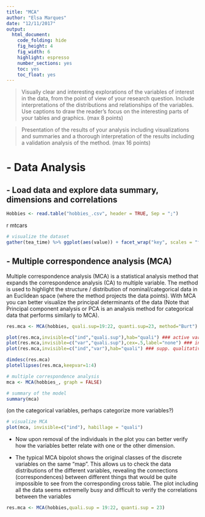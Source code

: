 ```yaml
---
title: "MCA"
author: "Elsa Marques"
date: "12/11/2017"
output: 
  html_document:
    code_folding: hide
    fig_height: 4
    fig_width: 6
    highlight: espresso
    number_sections: yes
    toc: yes
    toc_float: yes 
---
```


 > Visually clear and interesting explorations of the variables of interest in the data, from the point of view of your research question. Include interpretations of the distributions and relationships of the variables. Use captions to draw the reader’s focus on the interesting parts of your tables and graphics. (max 8 points)
 
 > Presentation of the results of your analysis including visualizations and summaries and a thorough interpretation of the results including a validation analysis of the method. (max 16 points)
 
 
# - Data Analysis 

## - Load data and explore data summary, dimensions and correlations
```r
Hobbies <- read.table("hobbies_.csv", header = TRUE, Sep = ";")
```

{r cols.print=3, rows.print=3}
mtcars




```r
# visualize the dataset
gather(tea_time) %>% ggplot(aes(value)) + facet_wrap("key", scales = "free") + geom_bar() + theme(axis.text.x = element_text(angle = 45, hjust = 1, size = 6))
```



## - Multiple correspondence analysis (MCA)

Multiple correspondence analysis (MCA) is a statistical analysis method that expands the correspondence analysis (CA) to multiple variable. The method is used to highlight the structure / distribution of nominal/categorical data in an Euclidean space (where the method projects the data points). With MCA you can better visualize the principal determinants of the data (Note that Principal component analysis or PCA is an analysis method for categorical data that performs similarly to MCA).


```r
res.mca <- MCA(hobbies, quali.sup=19:22, quanti.sup=23, method="Burt")

plot(res.mca,invisible=c("ind","quali.sup"),hab="quali") ### active var. only
plot(res.mca,invisible=c("var","quali.sup"),cex=.5,label="none") ### individuals only
plot(res.mca,invisible=c("ind","var"),hab="quali") ### supp. qualitative var. only

dimdesc(res.mca)
plotellipses(res.mca,keepvar=1:4)
```


```r
# multiple correspondence analysis
mca <- MCA(hobbies_, graph = FALSE)

# summary of the model
summary(mca)
```

(on the categorical variables, perhaps categorize more variables?)




```r
# visualize MCA
plot(mca, invisible=c("ind"), habillage = "quali")
```

 - Now upon removal of the individuals in the plot you can better verify how the variables better relate with one or the other dimension. 
 
  - The typical MCA bipolot shows the original classes of the discrete variables on the same "map". This allows us to check the data distributions of the different variables, revealing the connections (correspondences) between different things that would be quite impossible to see from the corresponding cross table. The plot including all the data seems extremelly busy and difficult to verify the correlations between the variables 
  
  


```r
res.mca <- MCA(hobbies,quali.sup = 19:22, quanti.sup = 23)
```





